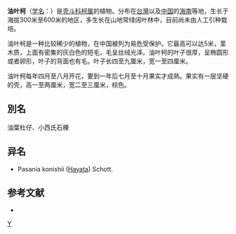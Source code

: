 {{Speciesbox 
| genus = Lithocarpus
| species = konishii
| authority = ([[早田文藏|Hayata]]) [[早田文藏|Hayata]]
}}

'''油叶柯'''（[[学名|学名]]：{{lang|la|''Lithocarpus konishii''}}）是[[壳斗科|壳斗科]][[柯属|柯属]]的植物。分布在[[台灣|台灣]]以及[[中国|中国]]的[[海南|海南]]等地，生长于海拔300米至600米的地区，多生长在山地常绿阔叶林中，目前尚未由人工引种栽培。

油叶柯是一种比较稀少的植物，在中国被列为易危受保护。它最高可以达5米，茎木质，上面有密集的灰白色的短毛，毛呈丝绒光泽。油叶柯的叶子很厚，呈椭圆形或者卵形，叶子的背面也有毛。叶子长四至九厘米，宽一至四厘米。

油叶柯每年四月至八月开花，要到一年后七月至十月果实才成熟。果实有一层坚硬的壳，高一至两厘米，宽二至三厘米，棕色。

==別名==
油葉杜仔、小西氏石櫟

== 异名 ==
* Pasania konishii ([[早田文藏|Hayata]]) Schott.

== 参考文献 ==
<div class="references-small">
* {{cite web| url =http://www.bioinfo.cn/db05/KmzwSpecies.php?action=view&id=7235| title =油叶柯| work =《中国高等植物数据库全库》| publisher =中国科学院微生物研究所| author =昆明植物研究所| accessdate =2009-02-24| deadurl =yes| archiveurl =https://web.archive.org/web/20160305035949/http://www.bioinfo.cn/db05/KmzwSpecies.php?action=view&id=7235| archivedate =2016-03-05}}
</div>
{{Taxonbar|from=Q11142532}}

[[Category:柯属|Y]]